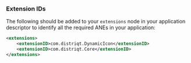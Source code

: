
### Extension IDs

The following should be added to your `extensions` node in your application descriptor to identify all the required ANEs in your application:

```xml
<extensions>
    <extensionID>com.distriqt.DynamicIcon</extensionID>
    <extensionID>com.distriqt.Core</extensionID>
</extensions>
```

